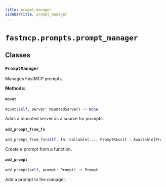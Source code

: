 ```yaml
---
title: prompt_manager
sidebarTitle: prompt_manager
---
```


# `fastmcp.prompts.prompt_manager`

## Classes

### `PromptManager` <sup><a href="https://github.com/jlowin/fastmcp/blob/main/src/fastmcp/prompts/prompt_manager.py#L21"><Icon icon="github" class="size-4" /></a></sup>


Manages FastMCP prompts.


**Methods:**

#### `mount` <sup><a href="https://github.com/jlowin/fastmcp/blob/main/src/fastmcp/prompts/prompt_manager.py#L45"><Icon icon="github" class="size-4" /></a></sup>

```python
mount(self, server: MountedServer) -> None
```

Adds a mounted server as a source for prompts.


#### `add_prompt_from_fn` <sup><a href="https://github.com/jlowin/fastmcp/blob/main/src/fastmcp/prompts/prompt_manager.py#L114"><Icon icon="github" class="size-4" /></a></sup>

```python
add_prompt_from_fn(self, fn: Callable[..., PromptResult | Awaitable[PromptResult]], name: str | None = None, description: str | None = None, tags: set[str] | None = None) -> FunctionPrompt
```

Create a prompt from a function.


#### `add_prompt` <sup><a href="https://github.com/jlowin/fastmcp/blob/main/src/fastmcp/prompts/prompt_manager.py#L134"><Icon icon="github" class="size-4" /></a></sup>

```python
add_prompt(self, prompt: Prompt) -> Prompt
```

Add a prompt to the manager.

